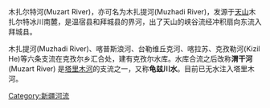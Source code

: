 {{expand|time=2018-06-27T23:36:51+00:00}}
{{unreferenced|time=2018-06-27T23:36:51+00:00}}

木扎尔特河(Muzart River)，亦可名为木扎提河(Muzhadi River)，发源于[[天山|天山]]木扎尔特冰川南麓，是温宿县和拜城县的界河，出了天山的峡谷流经冲积扇向东流入拜城县。


木扎提河(Muzhadi River)、喀普斯浪河、台勒维丘克河、喀拉苏、克孜勒河(Kizil He)等六条支流在克孜尔乡汇合处，建有克孜尔水库。水库合流之后改称'''渭干河'''(Muzart River) 是[[塔里木河|塔里木河]]的支流之一，又称'''龟兹川水'''。目前已无水注入塔里木河。

{{塔里木河水系}}
{{中国西部诸河}}

[[Category:新疆河流|Category:新疆河流]]